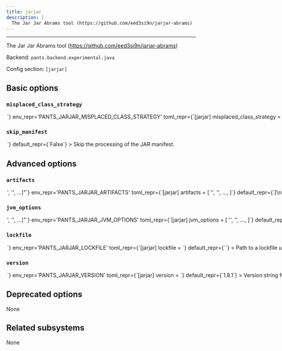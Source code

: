 ```yaml
---
title: jarjar
description: |
  The Jar Jar Abrams tool (https://github.com/eed3si9n/jarjar-abrams)
---
```



---

The Jar Jar Abrams tool (https://github.com/eed3si9n/jarjar-abrams)

Backend: <span className="color--primary">`pants.backend.experimental.java`</span>

Config section: <span className="color--primary">`[jarjar]`</span>

<span className={styles.options}>

## Basic options

### `misplaced_class_strategy`

<Option
  cli_repr={`--jarjar-misplaced-class-strategy=<MisplacedClassStrategy>`}
  env_repr='PANTS_JARJAR_MISPLACED_CLASS_STRATEGY'
  toml_repr={`[jarjar]
misplaced_class_strategy = <MisplacedClassStrategy>`}
  one_of='fatal, skip, omit, move'
  default_repr={`None`}
>

The strategy to use when processing class files that are in the wrong package.

</Option>

### `skip_manifest`

<Option
  cli_repr={`--[no-]jarjar-skip-manifest`}
  env_repr='PANTS_JARJAR_SKIP_MANIFEST'
  toml_repr={`[jarjar]
skip_manifest = <bool>`}
  default_repr={`False`}
>

Skip the processing of the JAR manifest.

</Option>

## Advanced options

### `artifacts`

<Option
  cli_repr={`--jarjar-artifacts="['<str>', '<str>', ...]"`}
  env_repr='PANTS_JARJAR_ARTIFACTS'
  toml_repr={`[jarjar]
artifacts = [
    '<str>',
    '<str>',
    ...,
]`}
  default_repr={`[\n  "com.eed3si9n.jarjar:jarjar-assembly:{version}"\n]`}
>

Artifact requirements for this tool using specified as either the address of a `jvm_artifact` target or, alternatively, as a colon-separated Maven coordinates (e.g., `group:name:version`). For Maven coordinates, the string `{version}` version will be substituted with the value of the `[jarjar].version` option.

</Option>

### `jvm_options`

<Option
  cli_repr={`--jarjar-jvm-options="['<str>', '<str>', ...]"`}
  env_repr='PANTS_JARJAR_JVM_OPTIONS'
  toml_repr={`[jarjar]
jvm_options = [
    '<str>',
    '<str>',
    ...,
]`}
  default_repr={`[]`}
>

List of JVM options to pass to `jarjar` JVM processes.

Options set here will be added to those set in `[jvm].global_options`. Please check the documentation for the `jvm` subsystem to see what values are accepted here.

</Option>

### `lockfile`

<Option
  cli_repr={`--jarjar-lockfile=<str>`}
  env_repr='PANTS_JARJAR_LOCKFILE'
  toml_repr={`[jarjar]
lockfile = <str>`}
  default_repr={`<default>`}
>

Path to a lockfile used for installing the tool.

Set to the string `<default>` to use a lockfile provided by Pants, so long as you have not changed the `--version` option. See https://github.com/pantsbuild/pants/blob/release_2.27.0.dev0/src/python/pants/jvm/shading/jarjar.default.lockfile.txt for the default lockfile contents.

To use a custom lockfile, set this option to a file path relative to the build root, then run `pants generate-lockfiles --resolve=jarjar`.

</Option>

### `version`

<Option
  cli_repr={`--jarjar-version=<str>`}
  env_repr='PANTS_JARJAR_VERSION'
  toml_repr={`[jarjar]
version = <str>`}
  default_repr={`1.8.1`}
>

Version string for the tool. This is available for substitution in the `[jarjar].artifacts` option by including the string `{version}`.

</Option>

## Deprecated options

None

## Related subsystems

None

</span>
